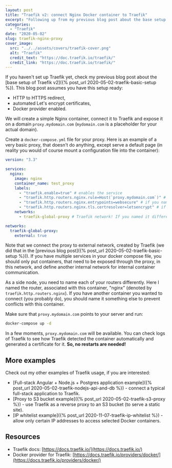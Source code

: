 ```yaml
---
layout: post
title: "Traefik v2: connect Nginx Docker container to Traefik"
excerpt: "Following up from my previous blog post about the base setup of Traefik v2, I will now show how easy it is to connect a Nginx Docker container to Traefik."
categories:
  - "Traefik"
date: "2020-05-02"
slug: traefik-nginx-proxy
cover_image:
  src: "../../assets/covers/traefik-cover.png"
  alt: "Traefik"
  credit_text: "https://doc.traefik.io/traefik/"
  credit_link: "https://doc.traefik.io/traefik/"
---
```


If you haven't set up Traefik yet, check my previous blog post about the [base setup of Traefik v2]({% post_url 2020-05-02-traefik-basic-setup %}). This blog post assumes you have this setup ready:

- HTTP to HTTPS redirect,
- automated Let's encrypt certificates,
- Docker provider enabled.

We will create a simple Nginx container, connect it to Traefik and expose it on a domain `proxy.mydomain.com` (`mydomain.com` is a placeholder for your actual domain).

Create a `docker-compose.yml` file for your proxy. Here is an example of a very basic proxy, that doesn't do anything, except serve a default page (in reality you would of course mount a configuration file into the container):

```yaml
version: "3.3"

services:
  nginx:
    image: nginx
    container_name: test_proxy
    labels:
      - "traefik.enable=true" # enables the service
      - "traefik.http.routers.nginx.rule=Host(`proxy.mydomain.com`)" # domain to expose on
      - "traefik.http.routers.nginx.entrypoints=websecure" # if you named your 443 entrypoint differently than webscure, substitute it here!
      - "traefik.http.routers.nginx.tls.certresolver=letsencrypt" # if you named your cert resolver differently than letsencrypt, substitute it here!
    networks:
      - traefik-global-proxy # Traefik network! If you named it differently, substitute it here and below.

networks:
  traefik-global-proxy:
    external: true
```

Note that we connect the proxy to external network, created by Traefik (we did that in the [previous blog post]({% post_url 2020-05-02-traefik-basic-setup %})). If you have multiple services in your docker compose file, you should only put containers, that need to be exposed through the proxy, in this network, and define another internal network for internal container communication.

As a side node, you need to name each of your routers differently. Here I named the router, associated with this container, "nginx" (denoted by `traefik.http.routers.nginx`). If you have another container you wanted to connect (you probably do), you should name it something else to prevent conflicts with this container.

Make sure that `proxy.mydomain.com` points to your server and run:

```bash
docker-compose up -d
```

In a few moments, `proxy.mydomain.com` will be available. You can check logs of Traefik to see how Traefik detected the container automatically and generated a certificate for it. **So, no restarts are needed!**

## More examples

Check out my other examples of Traefik usage, if you are interested:

- [Full-stack Angular + Node.js + Postgres application example]({% post_url 2020-05-02-traefik-nodejs-api-and-db %}) - connect a typical full-stack application to Traefik.
- [Proxy to S3 bucket example]({% post_url 2020-05-02-traefik-s3-proxy %}) - use Traefik as a reverse proxy to an S3 bucket (to serve a static site).
- [IP whitelist example]({% post_url 2020-11-07-traefik-ip-whitelist %}) - allow only certain IP addresses to access selected Docker containers.

<p></p>

## Resources

- Traefik docs: [https://docs.traefik.io/](https://docs.traefik.io/)
- Docker provider for Traefik: [https://docs.traefik.io/providers/docker/](https://docs.traefik.io/providers/docker/)
